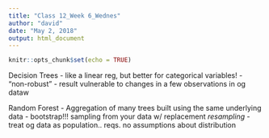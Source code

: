 ```yaml
---
title: "Class 12_Week 6_Wednes"
author: "david"
date: "May 2, 2018"
output: html_document
---
```


```r
knitr::opts_chunk$set(echo = TRUE)
```

Decision Trees
- like a linear reg, but better for categorical variables!
- "non-robust" - result vulnerable to changes in a few observations in og dataw

Random Forest 
- Aggregation of many trees built using the same underlying data
- bootstrap!!! sampling from your data w/ replacement *resampling*
   - treat og data as population.. reqs. no assumptions about distribution
   
